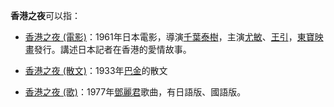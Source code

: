 '''香港之夜'''可以指：

*[[香港之夜_(電影)|香港之夜 (電影)]]：1961年日本電影，導演[[千葉泰樹|千葉泰樹]]，主演[[尤敏|尤敏]]、[[王引|王引]]，[[東寶映畫|東寶映畫]]發行。講述日本記者在香港的愛情故事。

*[[香港之夜_(散文)|香港之夜 (散文)]]：1933年[[巴金|巴金]]的散文

*[[香港之夜_(歌)|香港之夜 (歌)]]：1977年[[鄧麗君|鄧麗君]]歌曲，有日語版、國語版。


{{disambig}}